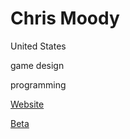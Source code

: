 # Chris Moody

<Location>

United States

</Location>

<Skills>

game design

programming

</Skills>

<Business>

[Website](http://betathegame.com#teambeta)

</Business>



<Games>

[Beta](http://betathegame.com)

</Games>
